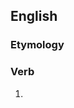 ==English==

===Etymology===
{{suffix|en|match|eth}}

===Verb===
{{head|en|verb form}}

# {{en-archaic third-person singular of|match}}